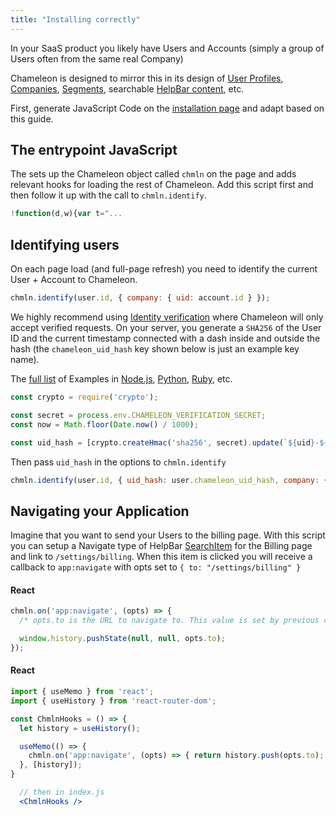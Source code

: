 ```yaml
---
title: "Installing correctly"
---
```


In your SaaS product you likely have Users and Accounts (simply a group of Users often from the same real Company)

Chameleon is designed to mirror this in its design of [User Profiles](apis/profiles), [Companies](apis/companies),
[Segments](apis/segments), searchable [HelpBar content](guides/helpbar/user-generated-content), etc.

<Note>First, generate JavaScript Code on the [installation page](https://app.chameleon.io/setup/install) and adapt based on this guide.</Note>

## The entrypoint JavaScript

The sets up the Chameleon object called `chmln` on the page and adds relevant hooks for loading the rest of Chameleon.
Add this script first and then follow it up with the call to `chmln.identify`.

```javascript
!function(d,w){var t="...
```

## Identifying users

On each page load (and full-page refresh) you need to identify the current User + Account to Chameleon.

```javascript
chmln.identify(user.id, { company: { uid: account.id } });
```

We highly recommend using [Identity verification](https://help.chameleon.io/en/articles/4281577) where Chameleon will only accept verified requests.
On your server, you generate a `SHA256` of the User ID and the current timestamp connected with a dash inside and outside the hash (the `chameleon_uid_hash` key shown below is just an example key name).

<Note>The [full list](https://github.com/chamaeleonidae/verification) of Examples in [Node.js](https://github.com/chamaeleonidae/verification/blob/master/verification.js), [Python](https://github.com/chamaeleonidae/verification/blob/master/verification.py), [Ruby](https://github.com/chamaeleonidae/verification/blob/master/verification.rb), etc.</Note>

```javascript
const crypto = require('crypto');

const secret = process.env.CHAMELEON_VERIFICATION_SECRET;
const now = Math.floor(Date.now() / 1000);

const uid_hash = [crypto.createHmac('sha256', secret).update(`${uid}-${now}`).digest('hex'), now].join('-');
```

Then pass `uid_hash` in the options to `chmln.identify`

```javascript
chmln.identify(user.id, { uid_hash: user.chameleon_uid_hash, company: { uid: account.id } });
```


## Navigating your Application

Imagine that you want to send your Users to the billing page. With this script you can setup a Navigate type of HelpBar [SearchItem](apis/search#schema-search-items) for the Billing page and link to `/settings/billing`.
When this item is clicked you will receive a callback to `app:navigate` with opts set to `{ to: "/settings/billing" }`

#### React

```javascript
chmln.on('app:navigate', (opts) => {
  /* opts.to is the URL to navigate to. This value is set by previous calls to add SearchItems */

  window.history.pushState(null, null, opts.to);
});
```

#### React

```jsx
import { useMemo } from 'react';
import { useHistory } from 'react-router-dom';

const ChmlnHooks = () => {
  let history = useHistory();

  useMemo(() => {
    chmln.on('app:navigate', (opts) => { return history.push(opts.to); });
  }, [history]);
}

  // then in index.js
  <ChmlnHooks />
```